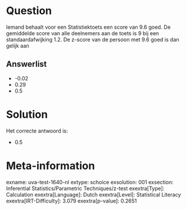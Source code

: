 Question
========

Iemand behaalt voor een Statistiektoets een score van 9.6 goed. De
gemiddelde score van alle deelnemers aan de toets is 9 bij een
standaardafwijking 1.2. De z-score van de persoon met 9.6 goed is dan
gelijk aan

Answerlist
----------

* -0.02
* 0.29
* 0.5

Solution
========

Het correcte antwoord is: 

* 0.5

Meta-information
================
exname: uva-test-1640-nl
extype: schoice
exsolution: 001
exsection: Inferential Statistics/Parametric Techniques/z-test
exextra[Type]: Calculation
exextra[Language]: Dutch
exextra[Level]: Statistical Literacy
exextra[IRT-Difficulty]: 3.079
exextra[p-value]: 0.2651
